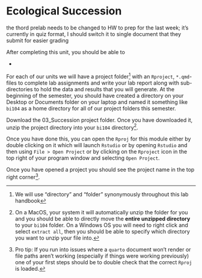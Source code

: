 # Ecological Succession {#sec-ecological-succession}

the thord prelab needs to be changed to HW to prep for the last week; it's currently in quiz format, I should switch it to single document that they submit for easier grading

After completing this unit, you should be able to

-   

For each of our units we will have a project folder[^c_ecological-succession-1] with an `Rproject`, `*.qmd`-files to complete lab assignments and write your lab report along with sub-directories to hold the data and results that you will generate. At the beginning of the semester, you should have created a directory on your Desktop or Documents folder on your laptop and named it something like `bi104` as a home directory for all of our project folders this semester.

[^c_ecological-succession-1]: We will use "directory" and "folder" synonymously throughout this lab handbook

Download the 03_Succession project folder. Once you have downloaded it, unzip the project directory into your `bi104` directory[^c_ecological-succession-2].

[^c_ecological-succession-2]: On a MacOS, your system it will automatically unzip the folder for you and you should be able to directly move the **entire unzipped directory** to your `bi104` folder. On a Windows OS you will need to right click and select `extract all`, then you should be able to specify which directory you want to unzip your file into.

Once you have done this, you can open the `Rproj` for this module either by double clicking on it which will launch `Rstudio` or by opening `Rstudio` and then using `File > Open Project` or by clicking on the `Rproject` icon in the top right of your program window and selecting `Open Project`.

Once you have opened a project you should see the project name in the top right corner[^c_ecological-succession-3].

[^c_ecological-succession-3]: Pro tip: If you run into issues where a `quarto` document won't render or file paths aren't working (especially if things were working previously) one of your first steps should be to double check that the correct `Rproj` is loaded.
